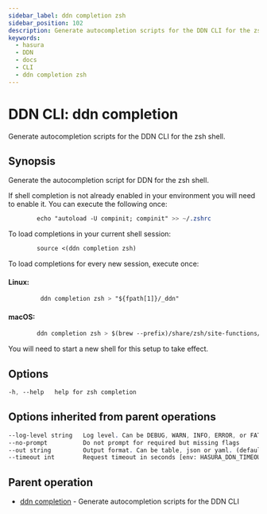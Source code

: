 ```yaml
---
sidebar_label: ddn completion zsh
sidebar_position: 102
description: Generate autocompletion scripts for the DDN CLI for the zsh shell.
keywords:
  - hasura
  - DDN
  - docs
  - CLI
  - ddn completion zsh
---
```


# DDN CLI: ddn completion

Generate autocompletion scripts for the DDN CLI for the zsh shell.

## Synopsis

Generate the autocompletion script for DDN for the zsh shell.

If shell completion is not already enabled in your environment you will need to enable it. You can execute the following
once:

```sass
        echo "autoload -U compinit; compinit" >> ~/.zshrc
```

To load completions in your current shell session:

```sass
        source <(ddn completion zsh)
```

To load completions for every new session, execute once:

#### Linux:

```sass
         ddn completion zsh > "${fpath[1]}/_ddn"
```

#### macOS:

```sass
        ddn completion zsh > $(brew --prefix)/share/zsh/site-functions/_ddn
```

You will need to start a new shell for this setup to take effect.

## Options

```sass
-h, --help   help for zsh completion
```

## Options inherited from parent operations

```sass
--log-level string   Log level. Can be DEBUG, WARN, INFO, ERROR, or FATAL. (default "INFO")
--no-prompt          Do not prompt for required but missing flags
--out string         Output format. Can be table, json or yaml. (default "table")
--timeout int        Request timeout in seconds [env: HASURA_DDN_TIMEOUT] (default 100)
```

## Parent operation

- [ddn completion](/reference/cli/commands/ddn_completion) - Generate autocompletion scripts for the DDN CLI
